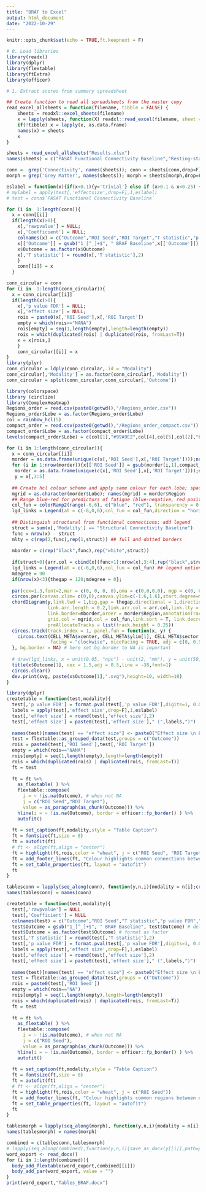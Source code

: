 ---
title: "BRAF to Excel"
output: html_document
date: "2022-10-29"
---

```{r setup, include=FALSE}
knitr::opts_chunk$set(echo = TRUE,ft.keepnext = F) 

```

```{r} 
# 0. Load libraries
library(readxl)    
library(dplyr) 
library(flextable)  
library(ftExtra) 
library(officer)
```


```{r}
# 1. Extract scores from summary spreadsheet

## Create function to read all spreadsheets from the master copy
read_excel_allsheets = function(filename, tibble = FALSE) {
    sheets = readxl::excel_sheets(filename)
    x = lapply(sheets, function(X) readxl::read_excel(filename, sheet = X,na="NA"))
    if(!tibble) x = lapply(x, as.data.frame)
    names(x) = sheets
    x
}   

sheets = read_excel_allsheets("Results.xlsx")   
names(sheets) = c("PASAT Functional Connectivity Baseline","Resting-state Functional Connectivity Baseline","Structural Connectivity Baseline","Grey Matter Volume Baseline","Grey Matter Area Baseline","Grey Matter Thickness Baseline")
```

```{r} 
conn =  grep('Connectivity', names(sheets)); conn = sheets[conn,drop=F];conn = conn[sapply(conn, function(x) dim(x)[1]) > 0] 
morph = grep('Grey Matter', names(sheets)); morph = sheets[morph,drop=F];morph = morph[sapply(morph, function(x) dim(x)[1]) > 0] 
```


```{r}
eslabel = function(x){if(x<0.1){y='trivial'} else if (x>0.1 & x<0.25) {y='small'} else if(x>0.25 & x<0.37){y='medium'} else if(x>0.37){y='large'};y}  
# mylabel = apply(test[,'effectsize',drop=F],1,eslabel) 
# test = conn$`PASAT Functional Connectivity Baseline`

```

```{r}
for (i in  1:length(conn)){
  x = conn[[i]]  
  if(length(x)>0){
    x[,'rawpvalue'] = NULL; 
    x[,'Coefficient'] = NULL; 
    colnames(x) = c("Outcome","ROI Seed","ROI Target","T statistic","p value FDR","effect size")
    x[['Outcome']] = gsub("1_[^_]+$", " BRAF Baseline",x[['Outcome']]) 
    x$Outcome = as.factor(x$Outcome) 
    x[,'T statistic'] = round(x[,'T statistic'],2)
    }  
    conn[[i]] = x
  }
```

```{r}
conn_circular = conn 
for (i in  1:length(conn_circular)){
  x = conn_circular[[i]]  
  if(length(x)>0){
    x[,'p value FDR'] = NULL; 
    x[,'effect size'] = NULL;  
    rois = paste0(x[,'ROI Seed'],x[,'ROI Target'])
    empty = which(rois=="NANA")
    rois[empty] = seq(1,length(empty),length=length(empty))
    rois = which(duplicated(rois) | duplicated(rois, fromLast=T))
    x = x[rois,]
    }  
    conn_circular[[i]] = x
} 
library(plyr) 
conn_circular = ldply(conn_circular,.id = "Modality")  
conn_circular[,'Modality'] = as.factor(conn_circular[,'Modality']) 
conn_circular = split(conn_circular,conn_circular[,'Outcome']) 

library(colorspace)  
library (circlize) 
library(ComplexHeatmap) 
Regions_order = read.csv(paste0(getwd(),"/Regions_order.csv"))  
Regions_order$Lobe = as.factor(Regions_order$Lobe) 
col = rainbow_hcl(5)  
compact_order = read.csv(paste0(getwd(),"/Regions_order_compact.csv")) 
compact_order$Lobe = as.factor(compact_order$Lobe)  
levels(compact_order$Lobe) = c(col[1],"#99A9E2",col[4],col[5],col[2],"black",col[3]) 

for (i in 1:length(conn_circular)){
  x = conn_circular[[i]] 
  morder = as.data.frame(unique(c(x[,'ROI Seed'],x[,'ROI Target'])));names(morder) = "Region";morder = merge.data.frame(Regions_order,morder,by = "Region");morder = morder[order(morder$Order),]  
  for (i in 1:nrow(morder)){x[['ROI Seed']] = gsub(morder[i,1],compact_order[morder[i,3],2],x[['ROI Seed']]);x[['ROI Target']] = gsub(morder[i,1],compact_order[morder[i,3],2],x[['ROI Target']])} 
   morder = as.data.frame(unique(c(x[,'ROI Seed'],x[,'ROI Target'])));names(morder) = "Region";morder = merge.data.frame(compact_order,morder,by = "Region");morder = morder[order(morder$Order),]   
   y = x[,3:5] 
  
  ## Create hcl colour scheme and apply same colour for each lobe; space between and within lobes
  mgrid = as.character(morder$Lobe); names(mgrid) = morder$Region
  ## Range blue-red for predictors of fatigue (blue-negative, red positive relationship) 
  col_fun = colorRamp2(range(-6,6), c("blue", "red"), transparency = 0.7)   
  lgd_links = Legend(at = c(-6,0,6),col_fun = col_fun,direction = "horizontal",title = "T statistic", title_position = "topcenter")
  
  ## Distinguish structural from functional connections; add legend 
  struct = sum(x[,'Modality'] == "Structural Connectivity Baseline") 
  func = nrow(x) - struct
  mlty = c(rep(2,func),rep(1,struct)) ## full and dotted borders  
  
  mborder = c(rep("black",func),rep("white",struct))
  
  if(struct>0){arr.col = cbind(x[(func+1):nrow(x),3:4],rep("black",struct))} ## arrow location  
  lgd_links = Legend(at = c(-6,0,6),col_fun = col_fun) ## legend options using ComplexHeatmap  
  mdegree = 90
  if(nrow(x)<3){thegap = 120;mdegree = 0};
  
  par(cex=1.3,font=2,mar = c(0, 0, 0, 0),oma = c(0,0,0,0), mgp = c(0, 0, 0),xpd = NA)
  circos.par(canvas.xlim= c(0,0),canvas.ylim=c(-1.6,1.6),start.degree=mdegree)
  chordDiagram(y,link.lwd = 1,big.gap = thegap,directional = 1,direction.type = "arrows",if(nrow(x)<3){big.gap = 10},
               link.arr.length = 0.2,link.arr.col = arr.col,link.lty = mlty,
               link.border=mborder,order = morder$Region,annotationTrack = c("grid"),
               grid.col = mgrid,col = col_fun,link.sort = T, link.decreasing = F,annotationTrackHeight =0.03,
               preAllocateTracks = list(track.height = 0.25))    
  circos.track(track.index = 1, panel.fun = function(x, y) {
    circos.text(CELL_META$xcenter, CELL_META$ylim[1], CELL_META$sector.index, 
                facing = "clockwise", niceFacing = TRUE, adj = c(0, 0.5))
  }, bg.border = NA) # here set bg.border to NA is important 
  
  # draw(lgd_links, x = unit(0.05, "npc") - unit(2, "mm"), y = unit(50, "mm"), just = c("left", "bottom"))
  title(x$Outcome[1], cex = 1.5,adj = 0.5,line = -38,font=1)
  circos.clear() 
  dev.print(svg, paste(x$Outcome[1],".svg"),height=10, width=10)
} 
```


```{r} 
library(dplyr) 
createtable = function(test,modality){
  test[,'p value FDR'] = format.pval(test[,'p value FDR'],digits=1, 0.001)  
  labels = apply(test[,'effect size',drop=F],1,eslabel)
  test[,'effect size'] = round(test[,'effect size'],2)
  test[,'effect size'] = paste0(test[,'effect size']," (",labels,")") 
  
  names(test)[names(test) == "effect size"] <- paste0("Effect size \n Eta squared")
  test = flextable::as_grouped_data(test,groups = c("Outcome")) 
  rois = paste0(test[,'ROI Seed'],test[,'ROI Target'])  
  empty = which(rois=="NANA") 
  rois[empty] = seq(1,length(empty),length=length(empty))
  rois = which(duplicated(rois) | duplicated(rois, fromLast=T)) 
  ft = test 
  
  ft = ft %>% 
    as_flextable( ) %>% 
    flextable::compose(
      i = ~ !is.na(Outcome), # when not NA
      j = c("ROI Seed","ROI Target"), 
      value = as_paragraph(as_chunk(Outcome))) %>% 
    hline(i = ~ !is.na(Outcome), border = officer::fp_border() ) %>% 
    autofit() 
  
  ft = set_caption(ft,modality,style = "Table Caption")    
  ft = fontsize(ft,size = 8)
  ft = autofit(ft)   
  # ft <- align(ft,align = "center") 
  ft = highlight(ft,rois,color = "wheat", j = c("ROI Seed", "ROI Target")) 
  ft = add_footer_lines(ft, "Colour highlights common connections between outcomes.\nEffect sizes are labelled as trivial<0.1, small>=0.1, medium>=0.25, large >0.37.");ft = color(ft, part = "footer", color = "#666666")   
  ft = set_table_properties(ft, layout = "autofit")
  ft
}
```

```{r}
tablesconn = lapply(seq_along(conn), function(y,n,i){modality = n[i];createtable(y[[i]],modality)},y=conn,n=names(conn)) 
names(tablesconn) = names(conn)
```

```{r}
createtable = function(test,modality){
  test[,'rawpvalue'] = NULL 
  test[,'Coefficient'] = NULL
  colnames(test) = c("Outcome","ROI Seed","T statistic","p value FDR","effect size")
  test$Outcome = gsub("1_[^_]+$", " BRAF Baseline", test$Outcome) # delete the № for the connection and substitute with clinical questionnaire and time 
  test$Outcome = as.factor(test$Outcome) # format as factor
  test[,'T statistic'] = round(test[,'T statistic'],2)
  test[,'p value FDR'] = format.pval(test[,'p value FDR'],digits=1, 0.001)  
  labels = apply(test[,'effect size',drop=F],1,eslabel)
  test[,'effect size'] = round(test[,'effect size'],2)
  test[,'effect size'] = paste0(test[,'effect size']," (",labels,")") 
  
  names(test)[names(test) == "effect size"] <- paste0("Effect size \n Eta squared")
  test = flextable::as_grouped_data(test,groups = c("Outcome")) 
  rois = paste0(test[,'ROI Seed'])  
  empty = which(rois=="NA") 
  rois[empty] = seq(1,length(empty),length=length(empty))
  rois = which(duplicated(rois) | duplicated(rois, fromLast=T)) 
  ft = test 
  
  ft = ft %>% 
    as_flextable( ) %>% 
    flextable::compose(
      i = ~ !is.na(Outcome), # when not NA
      j = c("ROI Seed"), 
      value = as_paragraph(as_chunk(Outcome))) %>% 
    hline(i = ~ !is.na(Outcome), border = officer::fp_border() ) %>% 
    autofit() 
  
  ft = set_caption(ft,modality,style = "Table Caption")    
  ft = fontsize(ft,size = 8)
  ft = autofit(ft)   
  # ft <- align(ft,align = "center") 
  ft = highlight(ft,rois,color = "wheat", j = c("ROI Seed")) 
  ft = add_footer_lines(ft, "Colour highlights common regions between outcomes.\nEffect sizes are labelled as trivial<0.1, small>=0.1, medium>=0.25, large >0.37.");ft = color(ft, part = "footer", color = "#666666")   
  ft = set_table_properties(ft, layout = "autofit")
  ft 
}
```

```{r}
tablesmorph = lapply(seq_along(morph), function(y,n,i){modality = n[i];createtable(y[[i]],modality)},y=morph,n=names(morph)) 
names(tablesmorph) = names(morph)
```

```{r}
combined = c(tablesconn,tablesmorph)  
# lapply(seq_along(combined),function(y,n,i){save_as_docx(y[[i]],path=paste0(n[i],".docx"))},y=combined,n=names(combined)) 
word_export <- read_docx() 
for (i in 1:length(combined)){
  body_add_flextable(word_export,combined[[i]]) 
  body_add_par(word_export, value = "")
}
print(word_export,"Tables_BRAF.docx")
```
